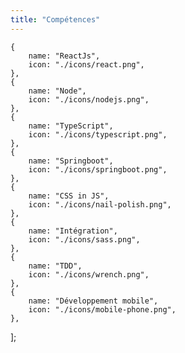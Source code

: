 ```yaml
---
title: "Compétences"
---
```


    {
        name: "ReactJs",
        icon: "./icons/react.png",
    },
    {
        name: "Node",
        icon: "./icons/nodejs.png",
    },
    {
        name: "TypeScript",
        icon: "./icons/typescript.png",
    },
    {
        name: "Springboot",
        icon: "./icons/springboot.png",
    },
    {
        name: "CSS in JS",
        icon: "./icons/nail-polish.png",
    },
    {
        name: "Intégration",
        icon: "./icons/sass.png",
    },
    {
        name: "TDD",
        icon: "./icons/wrench.png",
    },
    {
        name: "Développement mobile",
        icon: "./icons/mobile-phone.png",
    },
];
